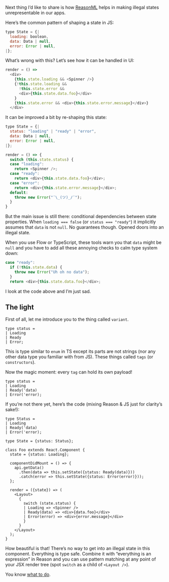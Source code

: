 <!-- ReasonML: Eliminating Illegal State -->

Next thing I’d like to share is how [ReasonML](https://reasonml.github.io) helps in making illegal states unrepresentable in our apps.

Here’s the common pattern of shaping a state in JS:

```js
type State = {|
  loading: boolean,
  data: Data | null,
  error: Error | null,
|};
```

What’s wrong with this? Let’s see how it can be handled in UI:

```js
render = () =>
  <div>
    {this.state.loading && <Spinner />}
    {!this.state.loading &&
      !this.state.error &&
      <div>{this.state.data.foo}</div>
    }
    {this.state.error && <div>{this.state.error.message}</div>}
  </div>
```

It can be improved a bit by re-shaping this state:

```js
type State = {|
  status: "loading" | "ready" | "error",
  data: Data | null,
  error: Error | null,
|};

render = () => {
  switch (this.state.status) {
  case "loading":
    return <Spinner />;
  case "ready":
    return <div>{this.state.data.foo}</div>;
  case "error":
    return <div>{this.state.error.message}</div>;
  default:
    throw new Error("¯\_(ツ)_/¯");
  }
}
```

But the main issue is still there: conditional dependencies between state properties. When `loading === false` (or `status === "ready"`) it implicitly assumes that `data` is not `null`. No guarantees though. Opened doors into an illegal state.

When you use Flow or TypeScript, these tools warn you that `data` might be `null` and you have to add all these annoying checks to calm type system down:

```js
case "ready":
  if (!this.state.data) {
    throw new Error("Uh oh no data");
  }
  return <div>{this.state.data.foo}</div>;
```

I look at the code above and I’m just sad.

## The light
First of all, let me introduce you to the thing called `variant`.

```reason
type status =
| Loading
| Ready
| Error;
```

This is type similar to `enum` in TS except its parts are not strings (nor any other data type you familiar with from JS). These things called `tags` (or `constructors`).

Now the magic moment: every `tag` can hold its own payload!

```reason
type status =
| Loading
| Ready('data)
| Error('error);
```

If you’re not there yet, here’s the code (mixing Reason & JS just for clarity’s sake!):

```reason
type Status =
| Loading
| Ready('data)
| Error('error);

type State = {status: Status};

class Foo extends React.Component {
  state = {status: Loading};

  componentDidMount = () => {
    api.getData()
      .then(data => this.setState({status: Ready(data)}))
      .catch(error => this.setState({status: Error(error)}));
  };

  render = ({state}) => (
    <Layout>
      {
        switch (state.status) {
        | Loading => <Spinner />
        | Ready(data) => <div>{data.foo}</div>
        | Error(error) => <div>{error.message}</div>
        }
      }
    </Layout>
  );
}
```

How beautiful is that! There’s no way to get into an illegal state in this component. Everything is type safe. Combine it with “everything is an expression” in Reason and you can use pattern matching at any point of your JSX render tree (spot `switch` as a child of `<Layout />`).

You know [what to do](https://reasonml.github.io/docs/en/quickstart-javascript.html).

